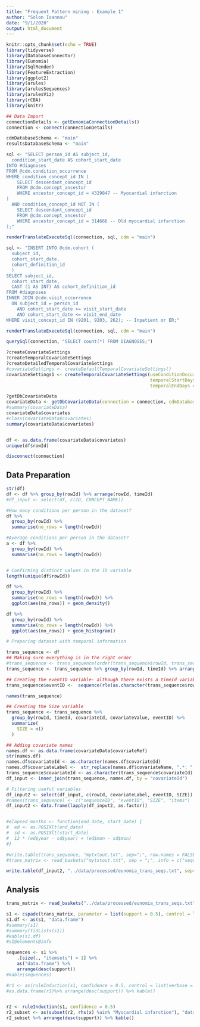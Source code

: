 ```yaml
---
title: "Frequent Pattern mining - Example 1"
author: "Solon Ioannou"
date: "9/1/2020"
output: html_document
---
```


```r
knitr::opts_chunk$set(echo = TRUE)
library(tidyverse)
library(DatabaseConnector)
library(Eunomia)
library(SqlRender)
library(FeatureExtraction)
library(ggplot2)
library(arules)
library(arulesSequences)
library(arulesViz)
library(rCBA)
library(knitr)
```

```r
## Data Import
connectionDetails <- getEunomiaConnectionDetails()
connection <- connect(connectionDetails)

cdmDatabaseSchema <- "main"
resultsDatabaseSchema <- "main"
```


```r
sql <- "SELECT person_id AS subject_id,
  condition_start_date AS cohort_start_date
INTO #diagnoses
FROM @cdm.condition_occurrence
WHERE condition_concept_id IN (
    SELECT descendant_concept_id
    FROM @cdm.concept_ancestor
    WHERE ancestor_concept_id = 4329847 -- Myocardial infarction
)
  AND condition_concept_id NOT IN (
    SELECT descendant_concept_id
    FROM @cdm.concept_ancestor
    WHERE ancestor_concept_id = 314666 -- Old myocardial infarction
);"

renderTranslateExecuteSql(connection, sql, cdm = "main")
```

```r
sql <- "INSERT INTO @cdm.cohort (
  subject_id, 
  cohort_start_date, 
  cohort_definition_id
  )
SELECT subject_id,
  cohort_start_date,
  CAST (1 AS INT) AS cohort_definition_id
FROM #diagnoses
INNER JOIN @cdm.visit_occurrence
  ON subject_id = person_id
    AND cohort_start_date >= visit_start_date
    AND cohort_start_date <= visit_end_date
WHERE visit_concept_id IN (9201, 9203, 262); -- Inpatient or ER;"

renderTranslateExecuteSql(connection, sql, cdm = "main")
```

```r
querySql(connection, "SELECT count(*) FROM DIAGNOSES;")

```

```r
?createCovariateSettings
?createTemporalCovariateSettings
?createDetailedTemporalCovariateSettings
#covariateSettings <- createDefaultTemporalCovariateSettings()
covariateSettings1 <- createTemporalCovariateSettings(useConditionOccurrence = TRUE, 
                                                      temporalStartDays = seq(-(5*365), -1, by = 1) ,
                                                      temporalEndDays = seq(-(5*365)+1, 0, by = 1))

?getDbCovariateData
covariateData <- getDbCovariateData(connection = connection, cdmDatabaseSchema = cdmDatabaseSchema, cohortDatabaseSchema = resultsDatabaseSchema, cohortTable = "diagnoses", rowIdField = "subject_id", covariateSettings = covariateSettings1, cohortTableIsTemp = TRUE)
#summary(covariateData)
covariateData$covariates
#class(covariateData$covariates)
summary(covariateData$covariates)


df <- as.data.frame(covariateData$covariates)
unique(df$rowId)
```

```r
disconnect(connection)
```

## Data Preparation

```r
str(df)
df <- df %>% group_by(rowId) %>% arrange(rowId, timeId)
#df_input <- select(df, c(ID, CONCEPT_NAME))

#How many conditions per person in the dataset?
df %>% 
  group_by(rowId) %>%
  summarise(no_rows = length(rowId))

#Average conditions per person in the dataset?
a <- df %>% 
  group_by(rowId) %>%
  summarise(no_rows = length(rowId))


# Confirming distinct values in the ID variable
length(unique(df$rowId))

df %>% 
  group_by(rowId) %>%
  summarise(no_rows = length(rowId)) %>% 
  ggplot(aes(no_rows)) + geom_density()

df %>% 
  group_by(rowId) %>%
  summarise(no_rows = length(rowId)) %>% 
  ggplot(aes(no_rows)) + geom_histogram()
```


```r
# Preparing dataset with temporal information

trans_sequence <- df
## Making sure everything is in the right order
#trans_sequence <- trans_sequence[order(trans_sequence$rowId, trans_sequence$timeId)]
trans_sequence <- trans_sequence %>% group_by(rowId, timeId) %>% arrange(rowId, timeId) %>% ungroup

## Creating the eventID variable- although there exists a timeId variable given by the getTemporalCovariates function I am creating a new one as I do not know the effect of the numbering of this specific variable yet
trans_sequence$eventID <-  sequence(rle(as.character(trans_sequence$rowId))$lengths)

names(trans_sequence)

## Creating the Size variable
trans_sequence <- trans_sequence %>%
  group_by(rowId, timeId, covariateId, covariateValue, eventID) %>%
  summarize(
    SIZE = n()
  )

## Adding covariate names 
names.df <- as.data.frame(covariateData$covariateRef)
str(names.df)
names.df$covariateId <- as.character(names.df$covariateId)
names.df$covariateLabel <-  str_replace(names.df$covariateName, ".*: ", "")
trans_sequence$covariateId <- as.character(trans_sequence$covariateId)
df_input <- inner_join(trans_sequence, names.df, by = "covariateId")

# Filtering useful variables
df_input2 <- select(df_input, c(rowId, covariateLabel, eventID, SIZE))
#names(trans_sequence) <- c("sequenceID", "eventID", "SIZE", "items")
df_input2 <- data.frame(lapply(df_input2, as.factor))


#elapsed_months <- function(end_date, start_date) {
#  ed <- as.POSIXlt(end_date)
#  sd <- as.POSIXlt(start_date)
#  12 * (ed$year - sd$year) + (ed$mon - sd$mon)
#}

#write.table(trans_sequence, "mytxtout.txt", sep=";", row.names = FALSE, col.names = FALSE, quote = FALSE)
#trans_matrix <- read_baskets("mytxtout.txt", sep = ";", info = c("sequenceID","eventID","SIZE"))

```

```r
write.table(df_input2, "../data/processed/eunomia_trans_seqs.txt", sep=";", row.names = FALSE, col.names = FALSE, quote = FALSE)
```

## Analysis

```r
trans_matrix <- read_baskets("../data/processed/eunomia_trans_seqs.txt", sep = ";", info = c("sequenceID","eventID","SIZE"))
```

```r
s1 <- cspade(trans_matrix, parameter = list(support = 0.5), control = list(verbose = TRUE, tidLists = TRUE))
s1.df <- as(s1, "data.frame")
#summary(s1)
#summary(tidLists(s1))
#kable(s1.df)
#s1@elements@info
```

```r
sequences <- s1 %>% 
    .[size(., "itemsets") > 1] %>% 
    as("data.frame") %>% 
    arrange(desc(support))
#kable(sequences) 
```

```r
#r1 <- as(ruleInduction(s1, confidence = 0.5, control = list(verbose = TRUE)), "data.frame")
#as.data.frame(r1)%>% arrange(desc(support)) %>% kable()


r2 <- ruleInduction(s1, confidence = 0.5)
r2_subset <- as(subset(r2, rhs(x) %ain% "Myocardial infarction"), "data.frame")
r2_subset %>% arrange(desc(support)) %>% kable()
```
